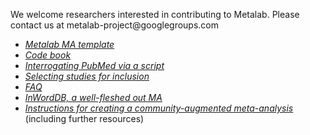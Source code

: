 We welcome researchers interested in contributing to Metalab. Please contact us at metalab-project@googlegroups.com

* [*Metalab MA template*](https://docs.google.com/spreadsheets/d/12Y_2BcFSu48t0F8a_xrY1Ro2fJoCIV1h8O627WNcrjY/edit?usp=sharing)
* [*Code book*](https://docs.google.com/document/d/1szXxrv75qTVx-4adlLrwmjWSDIBJfMH09dzh9733mog/edit?usp=sharing)
* [*Interrogating PubMed via a  script*](https://gist.github.com/mcfrank/c1ec74df1427278cbe53)
* [*Selecting studies for
inclusion*](https://www.getdatajoy.com/project/561388dfb485274e40055563)
* [*FAQ*](https://docs.google.com/document/d/1_7mgeaARlYK6TecyUqzk9SSr0pLAkV3pQZE4qYT7CMA/edit?usp=sharing)
* [*InWordDB, a well-fleshed out MA*](https://docs.google.com/spreadsheets/d/1XN6VaYRs7CStrINct_rr2d6rh6WN28xFiIGB5T1vkzY/edit?usp=sharing)
* [*Instructions for creating a
community-augmented meta-analysis*](https://sites.google.com/site/infantdbs/create-your-own-cama)
(including further resources)
